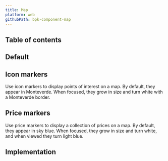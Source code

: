 ```yaml
---
title: Map
platform: web
githubPath: bpk-component-map
---
```





## Table of contents

## Default

<PresentationBlock>
  <SimpleExample />
</PresentationBlock>

## Icon markers

Use icon markers to display points of interest on a map. By default, they appear in Monteverde. When focused, they grow in size and turn white with a Monteverde border.

<PresentationBlock>
  <WithIconMarkersExample />
</PresentationBlock>

## Price markers

Use price markers to display a collection of prices on a map. By default, they appear in sky blue. When focused, they grow in size and turn white, and when viewed they turn light blue.

<PresentationBlock>
  <WithPriceMarkersExample />
</PresentationBlock>

## Implementation

<Readme />
